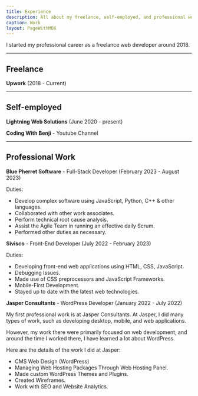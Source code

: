 ```yaml
---
title: Experience
description: All about my freelance, self-employed, and professional work experience.
caption: Work
layout: PageWithMDX
---
```


I started my professional career as a freelance web developer around 2018.

---

## Freelance

**Upwork** (2018 - Current)

---

## Self-employed

**Lightning Web Solutions** (June 2020 - present)

**Coding With Benji** - Youtube Channel

---

## Professional Work

**Blue Pherret Software** - Full-Stack Developer (February 2023 - August 2023)

Duties:

- Develop complex software using JavaScript, Python, C++ & other languages.
- Collaborated with other work associates.
- Perform technical root cause analysis.
- Assist the Agile Team in running an effective daily Scrum.
- Performed other duties as necessary.

**Sivisco** - Front-End Developer (July 2022 - February 2023)

Duties:

- Developing front-end web applications using HTML, CSS, JavaScript.
- Debugging Issues.
- Made use of CSS preprocessors and JavaScript Frameworks.
- Mobile-First Development.
- Stayed up to date with the latest web technologies.

**Jasper Consultants** - WordPress Developer (January 2022 - July 2022)

My first professional work is at Jasper Consultants. At Jasper, I did many types of work, such as developing desktop, mobile, and web applications.

However, my work there were primarily focused on web development, and around the time I worked there, I have learned a lot about WordPress.

Here are the details of the work I did at Jasper:

- CMS Web Design (WordPress)
- Managing Web Hosting Packages Through Web Hosting Panel.
- Made custom WordPress Themes and Plugins.
- Created Wireframes.
- Work with SEO and Website Analytics.
